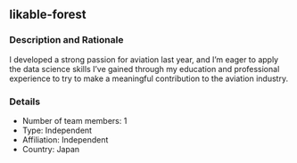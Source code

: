 ## likable-forest

### Description and Rationale
I developed a strong passion for aviation last year, and I’m eager to apply the data science skills I’ve gained through my education and professional experience to try to make a meaningful contribution to the aviation industry.

### Details

* Number of team members: 1
* Type: Independent
* Affiliation: Independent
* Country: Japan


